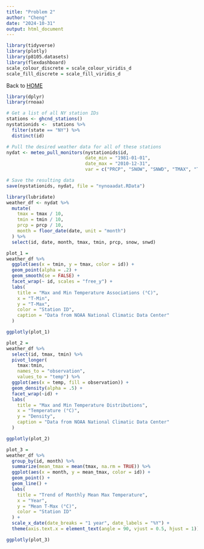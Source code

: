 ```yaml
---
title: "Problem 2"
author: "Cheng"
date: "2024-10-31"
output: html_document
---
```


```r
library(tidyverse)
library(plotly)
library(p8105.datasets)
library(flexdashboard)
scale_colour_discrete = scale_colour_viridis_d
scale_fill_discrete = scale_fill_viridis_d 
```

Back to [HOME](https://Cheng-cr3442.github.io)

```r
library(dplyr)
library(rnoaa)

# Get a list of all NY station IDs
stations <- ghcnd_stations()
nystationids <-  stations %>% 
  filter(state == "NY") %>% 
  distinct(id)

# Pull the desired weather data for all of these stations
nydat <- meteo_pull_monitors(nystationids$id, 
                             date_min = "1981-01-01", 
                             date_max = "2010-12-31", 
                             var = c("PRCP", "SNOW", "SNWD", "TMAX", "TMIN"))

# Save the resulting data
save(nystationids, nydat, file = "nynoaadat.RData")
```

```r
library(lubridate)
weather_df <- nydat %>%
  mutate(
    tmax = tmax / 10,
    tmin = tmin / 10,
    prcp = prcp / 10,
    month = floor_date(date, unit = "month")
  ) %>% 
  select(id, date, month, tmax, tmin, prcp, snow, snwd)
```

```r
plot_1 =
weather_df %>% 
  ggplot(aes(x = tmin, y = tmax, color = id)) + 
  geom_point(alpha = .2) + 
  geom_smooth(se = FALSE) + 
  facet_wrap(~ id, scales = "free_y") +
  labs(
    title = "Max and Min Temperature Associations (°C)",
    x = "T-Min",
    y = "T-Max",
    color = "Station ID",
    caption = "Data from NOAA National Climatic Data Center"
  ) 

ggplotly(plot_1)
```

```r
plot_2 =
weather_df %>%
  select(id, tmax, tmin) %>% 
  pivot_longer(
    tmax:tmin,
    names_to = "observation", 
    values_to = "temp") %>% 
  ggplot(aes(x = temp, fill = observation)) +
  geom_density(alpha = .5) + 
  facet_wrap(~id) +
  labs(
    title = "Max and Min Temperature Distributions",
    x = "Temperature (°C)",
    y = "Density",
    caption = "Data from NOAA National Climatic Data Center"
  ) 

ggplotly(plot_2)
```

```r
plot_3 = 
weather_df %>%
  group_by(id, month) %>%
  summarize(mean_tmax = mean(tmax, na.rm = TRUE)) %>%
  ggplot(aes(x = month, y = mean_tmax, color = id)) + 
  geom_point() + 
  geom_line() + 
  labs(
    title = "Trend of Monthly Mean Max Temperature",
    x = "Year",
    y = "Mean T-Max (°C)",
    color = "Station ID"
  ) +
  scale_x_date(date_breaks = "1 year", date_labels = "%Y") +
  theme(axis.text.x = element_text(angle = 90, vjust = 0.5, hjust = 1))

ggplotly(plot_3) 
```

